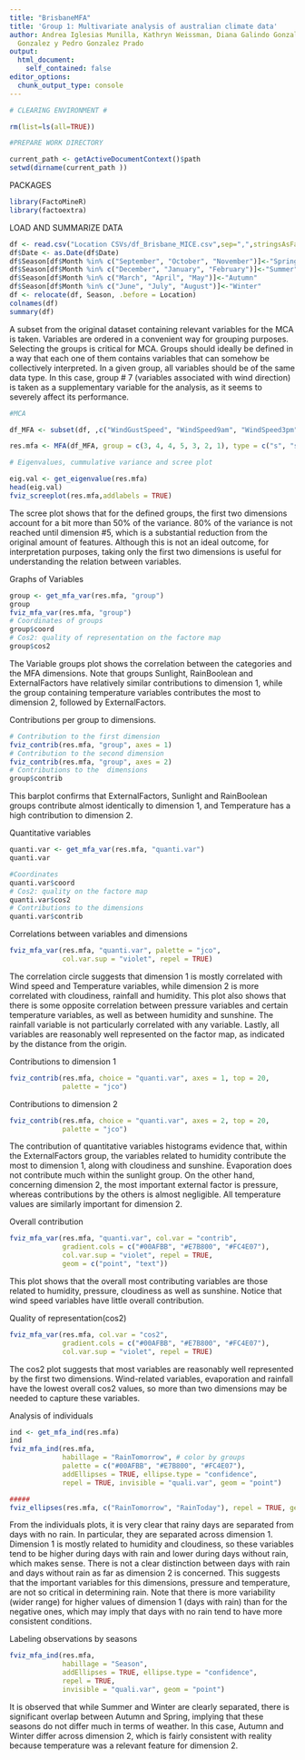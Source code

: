 ```yaml
---
title: "BrisbaneMFA"
title: 'Group 1: Multivariate analysis of australian climate data'
author: Andrea Iglesias Munilla, Kathryn Weissman, Diana Galindo Gonzalez, Mateo Jacome
  Gonzalez y Pedro Gonzalez Prado
output:
  html_document:
    self_contained: false
editor_options: 
  chunk_output_type: console
---
```

```r

# CLEARING ENVIRONMENT #

rm(list=ls(all=TRUE))

#PREPARE WORK DIRECTORY 

current_path <- getActiveDocumentContext()$path 
setwd(dirname(current_path ))

```

PACKAGES

```r
library(FactoMineR)
library(factoextra)
```

LOAD AND SUMMARIZE DATA


```r

df <- read.csv("Location CSVs/df_Brisbane_MICE.csv",sep=",",stringsAsFactors = T)
df$Date <- as.Date(df$Date)
df$Season[df$Month %in% c("September", "October", "November")]<-"Spring"
df$Season[df$Month %in% c("December", "January", "February")]<-"Summer"
df$Season[df$Month %in% c("March", "April", "May")]<-"Autumn"
df$Season[df$Month %in% c("June", "July", "August")]<-"Winter"
df <- relocate(df, Season, .before = Location)
colnames(df)
summary(df)

```

A subset from the original dataset containing relevant variables for the MCA is taken. 
Variables are ordered in a convenient way for grouping purposes. Selecting the groups is critical 
for MCA. Groups should ideally be defined in a way that each one of them contains variables that can somehow 
be collectively interpreted. In a given group, all variables should be of the same data type. In this case, group # 7 (variables associated with wind direction) is taken as a supplementary variable for the analysis, as it seems to severely affect its performance. 

```r
#MCA

df_MFA <- subset(df, ,c("WindGustSpeed", "WindSpeed9am", "WindSpeed3pm", "MinTemp", "MaxTemp", "Temp9am", "Temp3pm", "Evaporation", "Sunshine", "Cloud9am", "Cloud3pm", "Rainfall", "Humidity9am", "Humidity3pm", "Pressure9am", "Pressure3pm",  "WindGustDir","WindDir9am","WindDir3pm", "RainToday","RainTomorrow", "Season"))

res.mfa <- MFA(df_MFA, group = c(3, 4, 4, 5, 3, 2, 1), type = c("s", "s", "s", "s","n", "n", "n"), name.group = c("WindSpeed","Temperature","Sunlight","ExternalFactors", "WindDirection", "RainBoolean", "Season"), num.group.sup = c(5,7), graph = FALSE) #ALWAYS DECLARE "SEASON" AS SUPPLEMENTARY, IT IS ONLY FOR PLOTTING PURPOSES

# Eigenvalues, cummulative variance and scree plot

eig.val <- get_eigenvalue(res.mfa)
head(eig.val)
fviz_screeplot(res.mfa,addlabels = TRUE)

```

The scree plot shows that for the defined groups, the first two dimensions account for a bit more than 50% of the variance. 80% of the variance is not reached until dimension #5, which is a substantial reduction from the original amount of features. Although this is not an ideal outcome, for interpretation purposes, taking only the first two dimensions is useful for understanding the relation between variables. 


Graphs of Variables

```r

group <- get_mfa_var(res.mfa, "group")
group
fviz_mfa_var(res.mfa, "group")
# Coordinates of groups
group$coord
# Cos2: quality of representation on the factore map
group$cos2

```

The Variable groups plot shows the correlation between the categories and the MFA dimensions. Note that groups Sunlight, RainBoolean and ExternalFactors have relatively similar contributions to dimension 1, while the group containing temperature variables contributes the most to dimension 2, followed by ExternalFactors.   


Contributions per group to dimensions. 

```r

# Contribution to the first dimension
fviz_contrib(res.mfa, "group", axes = 1)
# Contribution to the second dimension
fviz_contrib(res.mfa, "group", axes = 2)
# Contributions to the  dimensions
group$contrib

```

This barplot confirms that ExternalFactors, Sunlight and RainBoolean groups contribute almost identically to dimension 1, and Temperature has a high contribution to dimension 2. 


Quantitative variables

```r
quanti.var <- get_mfa_var(res.mfa, "quanti.var")
quanti.var

#Coordinates
quanti.var$coord
# Cos2: quality on the factore map
quanti.var$cos2
# Contributions to the dimensions
quanti.var$contrib

```

Correlations between variables and dimensions

```r

fviz_mfa_var(res.mfa, "quanti.var", palette = "jco", 
             col.var.sup = "violet", repel = TRUE)
```

The correlation circle suggests that dimension 1 is mostly correlated with Wind speed and Temperature variables, while dimension 2 is more correlated with cloudiness, rainfall and humidity. This plot also shows that there is some opposite correlation between pressure variables and certain temperature variables, as well as between humidity and sunshine. The rainfall variable is not particularly correlated with any variable. Lastly, all variables are reasonably well represented on the factor map, as indicated by the distance from the origin.  


Contributions to dimension 1

```r

fviz_contrib(res.mfa, choice = "quanti.var", axes = 1, top = 20,
             palette = "jco")

```

Contributions to dimension 2

```r

fviz_contrib(res.mfa, choice = "quanti.var", axes = 2, top = 20,
             palette = "jco")

```

The contribution of quantitative variables histograms evidence that, within the ExternalFactors group, the variables related to humidity contribute the most to dimension 1, along with cloudiness and sunshine. Evaporation does not contribute much within the sunlight group. On the other hand, concerning dimension 2, the most important external factor is pressure, whereas contributions by the others is almost negligible. All temperature values are similarly important for dimension 2. 


Overall contribution

```r

fviz_mfa_var(res.mfa, "quanti.var", col.var = "contrib", 
             gradient.cols = c("#00AFBB", "#E7B800", "#FC4E07"), 
             col.var.sup = "violet", repel = TRUE,
             geom = c("point", "text"))

```

This plot shows that the overall most contributing variables are those related to humidity, pressure, cloudiness as well as sunshine. Notice that wind speed variables have little overall contribution. 



Quality of representation(cos2)

```r

fviz_mfa_var(res.mfa, col.var = "cos2",
             gradient.cols = c("#00AFBB", "#E7B800", "#FC4E07"), 
             col.var.sup = "violet", repel = TRUE)

```

The cos2 plot suggests that most variables are reasonably well represented by the first two dimensions. Wind-related variables, evaporation and rainfall have the lowest overall cos2 values, so more than two dimensions may be needed to capture these variables.



Analysis of individuals

```r
ind <- get_mfa_ind(res.mfa)
ind
fviz_mfa_ind(res.mfa, 
             habillage = "RainTomorrow", # color by groups 
             palette = c("#00AFBB", "#E7B800", "#FC4E07"),
             addEllipses = TRUE, ellipse.type = "confidence", 
             repel = TRUE, invisible = "quali.var", geom = "point")

#####
fviz_ellipses(res.mfa, c("RainTomorrow", "RainToday"), repel = TRUE, geom = "point")


```

From the individuals plots, it is very clear that rainy days are separated from days with no rain. In particular, they are separated across dimension 1. Dimension 1 is mostly related to humidity and cloudiness, so these variables tend to be higher during days with rain and lower during days without rain, which makes sense. There is not a clear distinction between days with rain and days without rain as far as dimension 2 is concerned. This suggests that the important variables for this dimensions, pressure and temperature, are not so critical in determining rain. Note that there is more variability (wider range) for higher values of dimension 1 (days with rain) than for the negative ones, which may imply that days with no rain tend to have more consistent conditions.   




Labeling observations by seasons

```r

fviz_mfa_ind(res.mfa, 
             habillage = "Season",
             addEllipses = TRUE, ellipse.type = "confidence", 
             repel = TRUE, 
             invisible = "quali.var", geom = "point")
```

It is observed that while Summer and Winter are clearly separated, there is significant overlap between Autumn and Spring, implying that these seasons do not differ much in terms of weather. In this case, Autumn and Winter differ across dimension 2, which is fairly consistent with reality because temperature was a relevant feature for dimension 2. 

